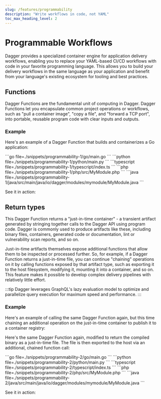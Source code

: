 ```yaml
---
slug: /features/programmability
description: "Write workflows in code, not YAML"
toc_max_heading_level: 2
---
```



# Programmable Workflows

Dagger provides a specialized container engine for application delivery workflows, enabling you to replace your YAML-based CI/CD workflows with code in your favorite programming language. This allows you to build your delivery workflows in the same language as your application and benefit from your language's existing ecosystem for tooling and best practices.

## Functions

Dagger Functions are the fundamental unit of computing in Dagger. Dagger Functions let you encapsulate common project operations or workflows, such as "pull a container image", "copy a file", and "forward a TCP port", into portable, reusable program code with clear inputs and outputs.

### Example

Here's an example of a Dagger Function that builds and containerizes a Go application:

<Tabs groupId="language" queryString="sdk">
<TabItem value="go" label="Go">
```go file=./snippets/programmability-1/go/main.go
```
</TabItem>
<TabItem value="python" label="Python">
```python file=./snippets/programmability-1/python/main.py
```
</TabItem>
<TabItem value="typescript" label="TypeScript">
```typescript file=./snippets/programmability-1/typescript/index.ts
```
</TabItem>
<TabItem value="php" label="PHP">
```php file=./snippets/programmability-1/php/src/MyModule.php
```
</TabItem>
<TabItem value="java" label="Java">
```java file=./snippets/programmability-1/java/src/main/java/io/dagger/modules/mymodule/MyModule.java
```
</TabItem>
</Tabs>

See it in action:

<VideoPlayer src="/img/current_docs/features/build.webm" alt="Build example" />


## Return types

This Dagger Function returns a "just-in-time container" - a transient artifact generated by stringing together calls to the Dagger API using program code. Dagger is commonly used to produce artifacts like these, including binary files, containers, generated code or documentation, lint or vulnerability scan reports, and so on.

Just-in-time artifacts themselves expose additional functions that allow them to be inspected or processed further. So, for example, if a Dagger Function returns a just-in-time file, you can continue "chaining" operations on it by calling functions exposed by that artifact type, such as exporting it to the host filesystem, modifying it, mounting it into a container, and so on. This feature makes it possible to develop complex delivery pipelines with relatively little effort.

:::tip
Dagger leverages GraphQL's lazy evaluation model to optimize and parallelize query execution for maximum speed and performance.
:::

### Example

Here's an example of calling the same Dagger Function again, but this time chaining an additional operation on the just-in-time container to publish it to a container registry:

<VideoPlayer src="/img/current_docs/features/build-publish.webm" alt="Build and publish example" />

Here's the same Dagger Function again, modified to return the compiled binary as a just-in-time file. The file is then exported to the host via an additional, chained function call:

<Tabs groupId="language" queryString="sdk">
<TabItem value="go" label="Go">
```go file=./snippets/programmability-2/go/main.go
```
</TabItem>
<TabItem value="python" label="Python">
```python file=./snippets/programmability-2/python/main.py
```
</TabItem>
<TabItem value="typescript" label="TypeScript">
```typescript file=./snippets/programmability-2/typescript/index.ts
```
</TabItem>
<TabItem value="php" label="PHP">
```php file=./snippets/programmability-2/php/src/MyModule.php
```
</TabItem>
<TabItem value="java" label="Java">
```java file=./snippets/programmability-2/java/src/main/java/io/dagger/modules/mymodule/MyModule.java
```
</TabItem>
</Tabs>

See it in action:

<VideoPlayer src="/img/current_docs/features/build-export.webm" alt="Build and export example" />
